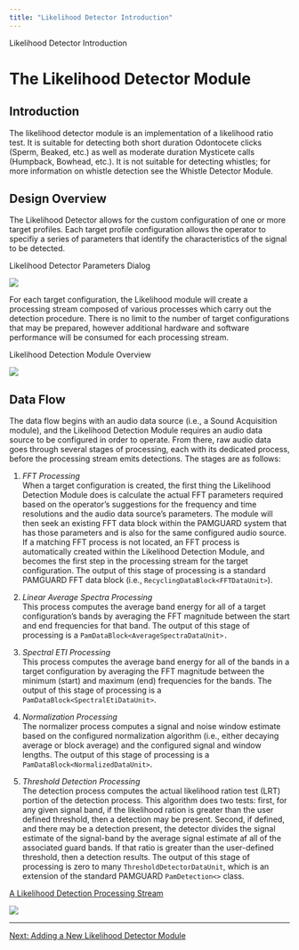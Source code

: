 ```yaml
---
title: "Likelihood Detector Introduction"
---
```

 Likelihood Detector Introduction  

The Likelihood Detector Module
==============================

Introduction
------------

The likelihood detector module is an implementation of a likelihood ratio test. It is suitable for detecting both short duration Odontocete clicks (Sperm, Beaked, etc.) as well as moderate duration Mysticete calls (Humpback, Bowhead, etc.). It is not suitable for detecting whistles; for more information on whistle detection see the Whistle Detector Module.

  
  

Design Overview
---------------

The Likelihood Detector allows for the custom configuration of one or more target profiles. Each target profile configuration allows the operator to specifiy a series of parameters that identify the characteristics of the signal to be detected.

  
  

Likelihood Detector Parameters Dialog

![](images/likelihood-dialog.png)

  

For each target configuration, the Likelihood module will create a processing stream composed of various processes which carry out the detection procedure. There is no limit to the number of target configurations that may be prepared, however additional hardware and software performance will be consumed for each processing stream.

  
  

Likelihood Detection Module Overview

![](images/likelihood-design-overview.gif)

  
  

Data Flow
---------

The data flow begins with an audio data source (i.e., a Sound Acquisition module), and the Likelihood Detection Module requires an audio data source to be configured in order to operate. From there, raw audio data goes through several stages of processing, each with its dedicated process, before the processing stream emits detections. The stages are as follows:

  

1.  _FFT Processing_  
    When a target configuration is created, the first thing the Likelihood Detection Module does is calculate the actual FFT parameters required based on the operator's suggestions for the frequency and time resolutions and the audio data source's parameters. The module will then seek an existing FFT data block within the PAMGUARD system that has those parameters and is also for the same configured audio source. If a matching FFT process is not located, an FFT process is automatically created within the Likelihood Detection Module, and becomes the first step in the processing stream for the target configuration. The output of this stage of processing is a standard PAMGUARD FFT data block (i.e., `RecyclingDataBlock<FFTDataUnit>`).
    
  
3.  _Linear Average Spectra Processing_  
    This process computes the average band energy for all of a target configuration's bands by averaging the FFT magnitude between the start and end frequencies for that band. The output of this stage of processing is a `PamDataBlock<AverageSpectraDataUnit>.`
    
  
5.  _Spectral ETI Processing_  
    This process computes the average band energy for all of the bands in a target configuration by averaging the FFT magnitude between the minimum (start) and maximum (end) frequencies for the bands. The output of this stage of processing is a `PamDataBlock<SpectralEtiDataUnit>`.
    
  
7.  _Normalization Processing_  
    The normalizer process computes a signal and noise window estimate based on the configured normalization algorithm (i.e., either decaying average or block average) and the configured signal and window lengths. The output of this stage of processing is a `PamDataBlock<NormalizedDataUnit>`.
    
  
9.  _Threshold Detection Processing_  
    The detection process computes the actual likelihood ration test (LRT) portion of the detection process. This algorithm does two tests: first, for any given signal band, if the likelihood ration is greater than the user defined threshold, then a detection may be present. Second, if defined, and there may be a detection present, the detector divides the signal estimate of the signal-band by the average signal estimate af all of the associated guard bands. If that ratio is greater than the user-defined threshold, then a detection results. The output of this stage of processing is zero to many `ThresholdDetectorDataUnit`, which is an extension of the standard PAMGUARD `PamDetection<>` class.
    

  

[A Likelihood Detection Processing Stream](../../../detectors/likelihoodDetectionModuleHelp/docs/LikelihoodDetector_IntroductionFlow.html)

 [![](images/likelihood-detection-processing-stream.gif)](LikelihoodDetector_IntroductionFlow.html) 

* * *

[Next: Adding a New Likelihood Detector Module](LikelihoodDetector_NewModule.html)
